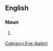 ==English==
===Noun===
{{infl|en|noun}}
# {{chiefly|humorous}} {{eye dialect of|[[education]]}}

[[Category:Eye dialect]]